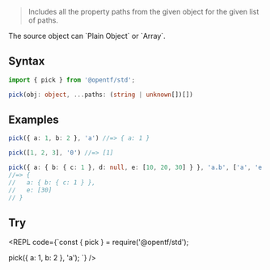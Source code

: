 
> Includes all the property paths from the given object for the given list of paths.

<Callout type="info">
The source object can `Plain Object` or `Array`.
</Callout>

## Syntax

```ts
import { pick } from '@opentf/std';

pick(obj: object, ...paths: (string | unknown[])[])
```

## Examples

```ts
pick({ a: 1, b: 2 }, 'a') //=> { a: 1 }

pick([1, 2, 3], '0') //=> [1]

pick({ a: { b: { c: 1 }, d: null, e: [10, 20, 30] } }, 'a.b', ['a', 'e', '2'])
//=> {
//   a: { b: { c: 1 } },
//   e: [30] 
// }
```
## Try

<REPL code={`const { pick } = require('@opentf/std');

pick({ a: 1, b: 2 }, 'a');
`} />